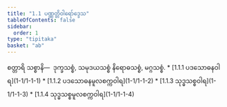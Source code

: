 ```yaml
---
title: "1.1 ပဏ္ဏတ္တိဝါရော်ဒ္ဒေသ"
tableOfContents: false
sidebar:
  order: 1
type: "tipitaka"
basket: "ab"
---
```



<DynamicBreadcrumb />

<Division number="1">

<Paragraph number="2">
စတ္တာရိ သစ္စာနိ—  ဒုက္ခသစ္စံ, သမုဒယသစ္စံ နိရောဓသစ္စံ, မဂ္ဂသစ္စံ.

</Paragraph>
</Division>

<TableOfContents>
* [1.1.1 ပဒသောဓနဝါရ](1-1/1-1-1)
* [1.1.2 ပဒသောဓနမူလစက္ကဝါရ](1-1/1-1-2)
* [1.1.3 သုဒ္ဓသစ္စဝါရ](1-1/1-1-3)
* [1.1.4 သုဒ္ဓသစ္စမူလစက္ကဝါရ](1-1/1-1-4)
</TableOfContents>